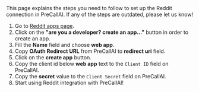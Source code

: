 
<Info>
    This page explains the steps you need to follow to set up the Reddit
    connection in PreCallAI. If any of the steps are outdated, please let us know!
</Info>

1. Go to [Reddit apps page](https://www.reddit.com/prefs/apps).
2. Click on the **"are you a developer? create an app..."** button in order to create an app.
3. Fill the **Name** field and choose **web app**.
4. Copy **OAuth Redirect URL** from PreCallAI to **redirect uri** field.
5. Click on the **create app** button.
6. Copy the client id below **web app** text to the `Client ID` field on PreCallAI.
7. Copy the **secret** value to the `Client Secret` field on PreCallAI.
8. Start using Reddit integration with PreCallAI!
